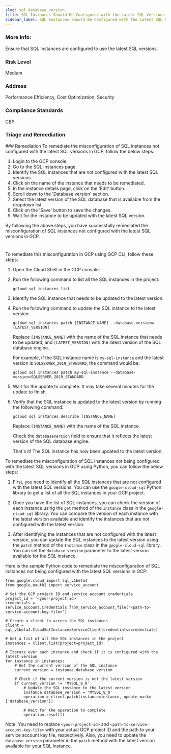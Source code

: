 ```yaml
---
slug: sql_database_version
title: SQL Instances Should Be Configured with the Latest SQL Versions
sidebar_label: SQL Instances Should Be Configured with the Latest SQL Versions
---
```


### More Info:

Ensure that SQL Instances are configured to use the latest SQL versions.

### Risk Level

Medium

### Address

Performance Efficiency, Cost Optimization, Security

### Compliance Standards

CBP

### Triage and Remediation
<Tabs>
<Tab title='Remediation'>
### Remediation

<AccordionGroup>
<Accordion title='Using Console' defaultOpen='true'>
To remediate the misconfiguration of SQL instances not configured with the latest SQL versions in GCP, follow the below steps:

1. Login to the GCP console.
2. Go to the SQL instances page.
3. Identify the SQL instances that are not configured with the latest SQL versions.
4. Click on the name of the instance that needs to be remediated.
5. In the instance details page, click on the 'Edit' button.
6. Scroll down to the 'Database version' section.
7. Select the latest version of the SQL database that is available from the dropdown list.
8. Click on the 'Save' button to save the changes.
9. Wait for the instance to be updated with the latest SQL version.

By following the above steps, you have successfully remediated the misconfiguration of SQL instances not configured with the latest SQL versions in GCP.

#
</Accordion>

<Accordion title='Using CLI'>
To remediate this misconfiguration in GCP using GCP CLI, follow these steps:

1. Open the Cloud Shell in the GCP console.

2. Run the following command to list all the SQL instances in the project:

   ```
   gcloud sql instances list
   ```

3. Identify the SQL instance that needs to be updated to the latest version.

4. Run the following command to update the SQL instance to the latest version:

   ```
   gcloud sql instances patch [INSTANCE_NAME] --database-version=[LATEST_VERSION]
   ```

   Replace `[INSTANCE_NAME]` with the name of the SQL instance that needs to be updated, and `[LATEST_VERSION]` with the latest version of the SQL database engine.

   For example, if the SQL instance name is `my-sql-instance` and the latest version is `SQLSERVER_2019_STANDARD`, the command would be:

   ```
   gcloud sql instances patch my-sql-instance --database-version=SQLSERVER_2019_STANDARD
   ```

5. Wait for the update to complete. It may take several minutes for the update to finish.

6. Verify that the SQL instance is updated to the latest version by running the following command:

   ```
   gcloud sql instances describe [INSTANCE_NAME]
   ```

   Replace `[INSTANCE_NAME]` with the name of the SQL instance.

   Check the `databaseVersion` field to ensure that it reflects the latest version of the SQL database engine.

   That's it! The SQL instance has now been updated to the latest version.
</Accordion>

<Accordion title='Using Python'>
To remediate the misconfiguration of SQL Instances not being configured with the latest SQL versions in GCP using Python, you can follow the below steps:

1. First, you need to identify all the SQL instances that are not configured with the latest SQL versions. You can use the `google-cloud-sql` Python library to get a list of all the SQL instances in your GCP project.

2. Once you have the list of SQL instances, you can check the version of each instance using the `get` method of the `Instance` class in the `google-cloud-sql` library. You can compare the version of each instance with the latest version available and identify the instances that are not configured with the latest version.

3. After identifying the instances that are not configured with the latest version, you can update the SQL instances to the latest version using the `patch` method of the `Instance` class in the `google-cloud-sql` library. You can set the `database_version` parameter to the latest version available for the SQL instance.

Here is the sample Python code to remediate the misconfiguration of SQL Instances not being configured with the latest SQL versions in GCP:

```
from google.cloud import sql_v1beta4
from google.oauth2 import service_account

# Set the GCP project ID and service account credentials
project_id = '<your-project-id>'
credentials = service_account.Credentials.from_service_account_file('<path-to-service-account-key-file>')

# Create a client to access the SQL instances
client = sql_v1beta4.CloudSqlInstancesServiceClient(credentials=credentials)

# Get a list of all the SQL instances in the project
instances = client.list(project=project_id)

# Iterate over each instance and check if it is configured with the latest version
for instance in instances:
    # Get the current version of the SQL instance
    current_version = instance.database_version
    
    # Check if the current version is not the latest version
    if current_version != 'MYSQL_8_0':
        # Update the SQL instance to the latest version
        instance.database_version = 'MYSQL_8_0'
        operation = client.patch(instance=instance, update_mask=['database_version'])
        
        # Wait for the operation to complete
        operation.result()
```

Note: You need to replace `<your-project-id>` and `<path-to-service-account-key-file>` with your actual GCP project ID and the path to your service account key file, respectively. Also, you need to update the `database_version` parameter in the `patch` method with the latest version available for your SQL instance.
</Accordion>

</AccordionGroup>
</Tab>
</Tabs>

